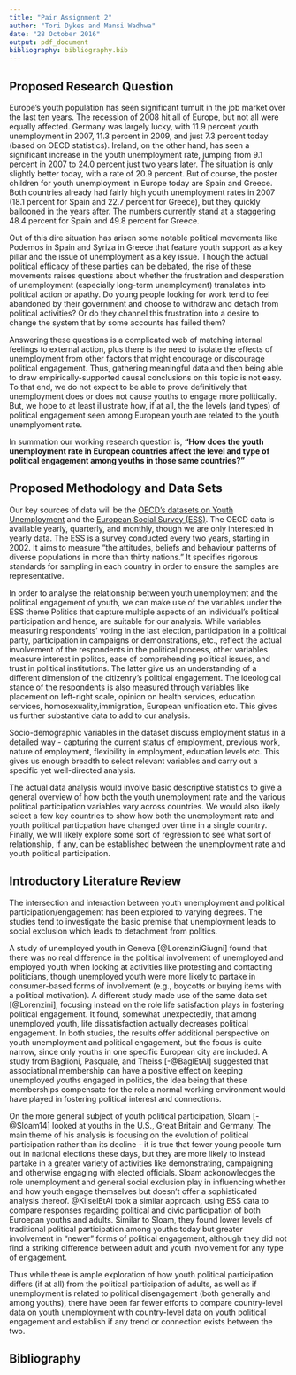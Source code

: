 ```yaml
---
title: "Pair Assignment 2"
author: "Tori Dykes and Mansi Wadhwa"
date: "28 October 2016"
output: pdf_document
bibliography: bibliography.bib
---
```


## Proposed Research Question

Europe's youth population has seen significant tumult in the job market over the last ten years. The recession of 2008 hit all of Europe, but not all were equally affected. Germany was largely lucky, with 11.9 percent youth unemployment in 2007, 11.3 percent in 2009, and just 7.3 percent today (based on OECD statistics). Ireland, on the other hand, has seen a significant increase in the youth unemployment rate, jumping from 9.1 percent in 2007 to 24.0 percent just two years later. The situation is only slightly better today, with a rate of 20.9 percent. But of course, the poster children for youth unemployment in Europe today are Spain and Greece. Both countries already had fairly high youth unemployment rates in 2007 (18.1 percent for Spain and 22.7 percent for Greece), but they quickly ballooned in the years after. The numbers currently stand at a staggering 48.4 percent for Spain and 49.8 percent for Greece.

Out of this dire situation has arisen some notable political movements like Podemos in Spain and Syriza in Greece that feature youth support as a key pillar and the issue of unemployment as a key issue. Though the actual political efficacy of these parties can be debated, the rise of these movements raises questions about whether the frustration and desperation of unemployment (especially long-term unemployment) translates into political action or apathy. Do young people looking for work tend to feel abandoned by their government and choose to withdraw and detach from political activities? Or do they channel this frustration into a desire to change the system that by some accounts has failed them? 

Answering these questions is a complicated web of matching internal feelings to external action, plus there is the need to isolate the effects of unemployment from other factors that might encourage or discourage political engagement. Thus, gathering meaningful data and then being able to draw empirically-supported causal conclusions on this topic is not easy. To that end, we do not expect to be able to prove definitively that unemployment does or does not cause youths to engage more politically. But, we hope to at least illustrate how, if at all, the the levels (and types) of political engagement seen among European youth are related to the youth unemplyoment rate.

In summation our working research question is, **"How does the youth unemployment rate in European countries affect the level and type of political engagement among youths in those same countries?"**

## Proposed Methodology and Data Sets

Our key sources of data will be the [OECD's datasets on Youth
Unemployment](https://data.oecd.org/unemp/youth-unemployment-rate.htm) and the [European Social Survey (ESS)](http://www.europeansocialsurvey.org/). The OECD data is available yearly, quarterly, and monthly, though we are only interested in yearly data. The ESS is a survey conducted every two years, starting in 2002. It aims to measure "the attitudes, beliefs and behaviour patterns of diverse populations in more than thirty nations." It specifies rigorous standards for sampling in each country in order to ensure the samples are representative. 

In order to analyse the relationship between youth unemployment and the political engagement of youth, we can make use of the variables under the ESS theme Politics that capture multiple aspects of an individual's political participation and hence, are suitable for our analysis. While variables measuring respondents' voting in the last election, participation in a political party, participation in campaigns or demonstrations, etc., reflect the actual involvement of the respondents in the political process, other variables measure interest in politcs, ease of comprehending political issues, and trust in political institutions. The latter give us an understanding of a different dimension of the citizenry's political engagement. The ideological stance of the respondents is also measured through variables like placement on left-right scale, opinion on health services, education services, homosexuality,immigration, European unification etc. This gives us further substantive data to add to our analysis.

Socio-demographic variables in the dataset discuss employment status in a detailed way - capturing the current status of employment, previous work, nature of employment, flexibility in employment, education levels etc. This gives us enough breadth to select relevant variables and carry out a specific yet well-directed analysis.

The actual data analysis would involve basic descriptive statistics to give a general overview of how both the youth unemployment rate and the various political participation variables vary across countries. We would also likely select a few key countries to show how both the unemployment rate and youth political particpation have changed over time in a single country. Finally, we will likely explore some sort of regression to see what sort of relationship, if any, can be established between the unemployment rate and youth political participation. 

## Introductory Literature Review

The intersection and interaction between youth unemployment and political participation/engagement has been explored to varying degrees. The studies tend to investigate the basic premise that unemployment leads to social exclusion which leads to detachment from politics.

A study of unemployed youth in Geneva [@LorenziniGiugni] found that there was no real difference in the political involvement of unemployed and employed youth when looking at activities like protesting and contacting politicians, though unemployed youth were more likely to partake in consumer-based forms of involvement (e.g., boycotts or buying items with a political motivation). A different study made use of the same data set [@Lorenzini], focusing instead on the role life satisfaction plays in fostering political engagement. It found, somewhat unexpectedly, that among unemployed youth, life dissatisfaction actually decreases political engagement. In both studies, the results offer additional perspective on youth unemployment and political engagement, but the focus is quite narrow, since only youths in one specific European city are included. A study from Baglioni, Pasquale, and Theiss [-@BaglEtAl] suggested that associational membership can have a positive effect on keeping unemployed youths engaged in politics, the idea being that these memberships compensate for the role a normal working environment would have played in fostering political interest and connections.

On the more general subject of youth political participation, Sloam [-@Sloam14] looked at youths in the U.S., Great Britain and Germany. The main theme of his analysis is focusing on the evolution of political participation rather than its decline - it is true that fewer young people turn out in national elections these days, but they are more likely to instead partake in a greater variety of activities like demonstrating, campaigning and otherwise engaging with elected officials. Sloam ackonowledges the role unemployment and general social exclusion play in influencing whether and how youth engage themselves but doesn't offer a sophisticated analysis thereof. @KiiselEtAl took a similar approach, using ESS data to compare responses regarding political and civic participation of both Euroepan youths and adults. Similar to Sloam, they found lower levels of traditional political participation among youths today but greater involvement in "newer" forms of political engagement, although they did not find a striking difference between adult and youth involvement for any type of engagement. 

Thus while there is ample exploration of how youth political participation differs (if at all) from the political participation of adults, as well as if unemployment is related to political disengagement (both generally and among youths), there have been far fewer efforts to compare country-level data on youth unemployment with country-level data on youth political engagement and establish if any trend or connection exists between the two. 



## Bibliography
